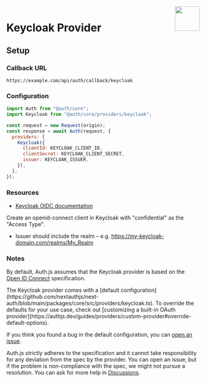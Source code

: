 
<img align="right" src="/img/providers/keycloak.svg" height="64" width="64" />

# Keycloak Provider

## Setup

### Callback URL

```
https://example.com/api/auth/callback/keycloak
```

### Configuration

```js
import Auth from "@auth/core";
import Keycloak from "@auth/core/providers/keycloak";

const request = new Request(origin);
const response = await Auth(request, {
  providers: [
    Keycloak({
      clientId: KEYCLOAK_CLIENT_ID,
      clientSecret: KEYCLOAK_CLIENT_SECRET,
      issuer: KEYCLOAK_ISSUER,
    }),
  ],
});
```

### Resources

- [Keycloak OIDC documentation](https://www.keycloak.org/docs/latest/server_admin/#_oidc_clients)

Create an openid-connect client in Keycloak with "confidential" as the "Access Type".

- Issuer should include the realm – e.g. https://my-keycloak-domain.com/realms/My_Realm

### Notes

By default, Auth.js assumes that the Keycloak provider is
based on the [Open ID Connect](https://openid.net/specs/openid-connect-core-1_0.html) specification.

<Callout>
The Keycloak provider comes with a [default configuration](https://github.com/nextauthjs/next-auth/blob/main/packages/core/src/providers/keycloak.ts).
To override the defaults for your use case, check out [customizing a built-in OAuth provider](https://authjs.dev/guides/providers/custom-provider#override-default-options).

</Callout>

If you think you found a bug in the default configuration, you can [open an issue](https://authjs.dev/new/provider-issue).

Auth.js strictly adheres to the specification and it cannot take responsibility for any deviation from
the spec by the provider. You can open an issue, but if the problem is non-compliance with the spec,
we might not pursue a resolution. You can ask for more help in [Discussions](https://authjs.dev/new/github-discussions).
